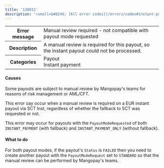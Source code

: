```yaml
---
title: '130011'  
description: '<small>&#8249; [All error codes](/errors/codes#instant-payouts)</small>'
---
```

  
<table>
<tbody>
<tr>
<th class="header"><strong>Error message</strong></th>
<td class="table-content">Manual review required - not compatible with payout mode requested</td>
</tr>
<tr>
<th class="header"><strong>Description</strong></th>
<td class="table-content">A manual review is required for this payout, so the instant payout could not be processed.</td>
</tr>
<tr>
<th class="header"><strong>Categories</strong></th>
<td class="table-content">  
<div class="label">Payout</div>  
<div class="label">Instant payment</div>
</td>
</tr>
</tbody>
</table>  

#### Causes  

Some payouts are subject to manual review by Mangopay's teams for reasons of risk management or AML/CFT.   

This error ùay occur when a manual review is required on a EUR instant payout via SCT Inst, regardless of whether the fallback to SCT was requested or not.

This error may occur for payouts with the `PayoutModeRequested` of both `INSTANT_PAYMENT` (with fallback) and `INSTANT_PAYMENT_ONLY` (without fallback).

#### What to do  

For both payout modes, if the payout's `Status` is `FAILED` then you need to create another payout with the `PayoutModeRequest` set to `STANDARD` so that the manual review can be performed by Mangopay's teams.